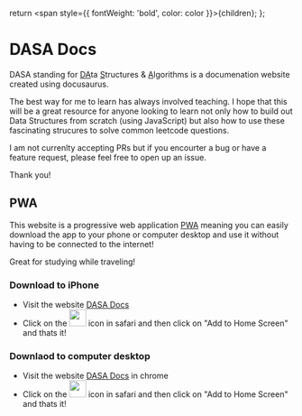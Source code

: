   return <span style={{ fontWeight: 'bold', color: color }}>{children}</span>;
};

# DASA Docs

DASA standing for <U color="#00bcd4">DA</U>ta <U color="#00bcd4">S</U>tructures & <U color="#00bcd4">A</U>lgorithms is a documenation website created using docusaurus.

The best way for me to learn has always involved teaching. I hope that this will be a great resource for anyone looking to learn not only how to build out Data Structures from scratch (using JavaScript) but also how to use these fascinating strucures to solve common leetcode questions.

I am not currenlty accepting PRs but if you encourter a bug or have a feature request, please feel free to open up an issue.

Thank you!

## PWA

This website is a progressive web application [PWA](https://developer.mozilla.org/en-US/docs/Web/Progressive_web_apps) meaning you can easily download the app to your phone or computer desktop and use it without having to be connected to the internet!

Great for studying while traveling!

### Download to iPhone

- Visit the website [DASA Docs](https://www.dasadocs.com)
- Click on the <img src='/static/img/apple-square-up-arrow.png' width='30' /> icon in safari and then click on "Add to Home Screen" and thats it!

### Downlaod to computer desktop

- Visit the website [DASA Docs](https://www.dasadocs.com) in chrome
- Click on the <img src='/static/img/chrome-box-arrow.png' width='30' /> icon in safari and then click on "Add to Home Screen" and thats it!

